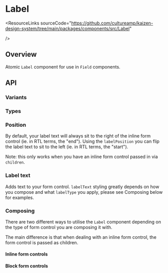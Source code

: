 
<Meta of={LabelStories} />

# Label

<ResourceLinks
  sourceCode="https://github.com/cultureamp/kaizen-design-system/tree/main/packages/components/src/Label"
  
/>

<KAIOInstallation exportNames="Label" />

## Overview

Atomic `Label` component for use in `Field` components.

<Canvas of={LabelStories.Playground} />
<Controls of={LabelStories.Playground} />

## API

### Variants
<Canvas of={LabelStories.Variant} />

### Types
<Canvas of={LabelStories.Types} />

### Position
By default, your label text will always sit to the right of the inline form control (ie. in RTL terms, the "end").
Using the `labelPosition` you can flip the label text to sit to the left (ie. in RTL terms, the "start").

Note: this only works when you have an inline form control passed in via `children`.

<Canvas of={LabelStories.Position} />

### Label text
Adds text to your form control. `labelText` styling greatly depends on how you compose and what `labelType` you apply, please see Composing below for examples.

<Canvas of={LabelStories.LabelText} />

### Composing

There are two different ways to utilise the `Label` component depending on the type of form control you are composing it with.

The main difference is that when dealing with an inline form control, the form control is passed as children.

#### Inline form controls
<Canvas of={LabelStories.InlineControls} />

#### Block form controls
<Canvas of={LabelStories.BlockControls} />
